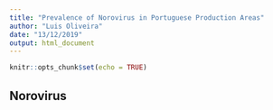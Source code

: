 ```yaml
---
title: "Prevalence of Norovirus in Portuguese Production Areas"
author: "Luis Oliveira"
date: "13/12/2019"
output: html_document
---
```


```r
knitr::opts_chunk$set(echo = TRUE)
```

## Norovirus
